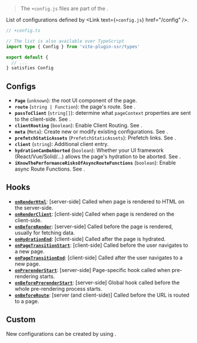
> The `+config.js` files are part of the <Link text="V1 design" href="/migration/v1-design" />.

List of configurations defined by <Link text={<code>+config.js</code>} href="/config" />.

```ts
// +config.ts

// The list is also available over TypeScript
import type { Config } from 'vite-plugin-ssr/types'

export default {
  // ...
} satisfies Config
```

## Configs

- **`Page`** (`unknown`): the root UI component of the page.
- **`route`** (`string | Function`): the page's route. See <Link href="/routing" />.
- **`passToClient`** (`string[]`): determine what `pageContext` properties are sent to the client-side. See <Link href="/passToClient" />.
- **`clientRouting`** (`boolean`): Enable Client Routing. See <Link href="/clientRouting" />.
- **`meta`** (`Meta`): Create new or modify existing configurations. See <Link href="/meta" />.
- **`prefetchStaticAssets`** (`PrefetchStaticAssets`): Prefetch links. See <Link href="/clientRouting#link-prefetching" />.
- **`client`** (`string`): Additional client entry.
- **`hydrationCanBeAborted`** (`boolean`):  Whether your UI framework (React/Vue/Solid/...) allows the page's hydration to be aborted. See <Link href="/clientRouting" />.
- **`iKnowThePerformanceRisksOfAsyncRouteFunctions`** (`boolean`): Enable async Route Functions. See <Link href="/route-function#async" />.

## Hooks

- [**`onRenderHtml`**](https://vite-plugin-ssr.com/onRenderHtml): <TextGray>[server-side]</TextGray> Called when page is rendered to HTML on the server-side.
- [**`onRenderClient`**](https://vite-plugin-ssr.com/onRenderClient): <TextGray>[client-side]</TextGray> Called when page is rendered on the client-side.
- [**`onBeforeRender`**](https://vite-plugin-ssr.com/onBeforeRender): <TextGray>[server-side]</TextGray> Called before the page is rendered, usually for fetching data.
- [**`onHydrationEnd`**](https://vite-plugin-ssr.com/clientRouting): <TextGray>[client-side]</TextGray> Called after the page is hydrated.
- [**`onPageTransitionStart`**](https://vite-plugin-ssr.com/clientRouting): <TextGray>[client-side]</TextGray> Called before the user navigates to a new page.
- [**`onPageTransitionEnd`**](https://vite-plugin-ssr.com/clientRouting): <TextGray>[client-side]</TextGray> Called after the user navigates to a new page.
- [**`onPrerenderStart`**](https://vite-plugin-ssr.com/onPrerenderStart): <TextGray>[server-side]</TextGray> Page-specific hook called when pre-rendering starts.
- [**`onBeforePrerenderStart`**](https://vite-plugin-ssr.com/onBeforePrerenderStart): <TextGray>[server-side]</TextGray> Global hook called before the whole pre-rendering process starts.
- [**`onBeforeRoute`**](https://vite-plugin-ssr.com/onBeforeRoute): <TextGray>[server (and client-side)]</TextGray> Called before the URL is routed to a page.

## Custom

New configurations can be created by using <Link text="meta" href="/meta" />.
